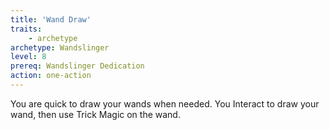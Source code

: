 ```yaml
---
title: 'Wand Draw'
traits:
    - archetype
archetype: Wandslinger
level: 8
prereq: Wandslinger Dedication
action: one-action
---
```


You are quick to draw your wands when needed. You Interact to draw your wand, then use Trick Magic on the wand.